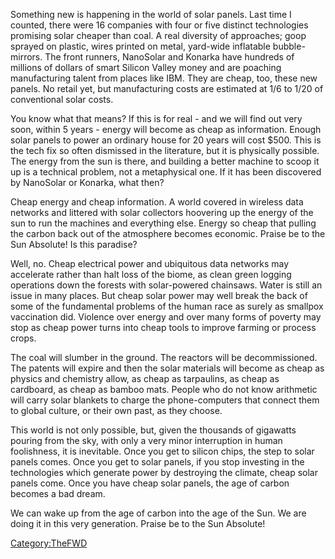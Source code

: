 {{TheFWD header}}{{DISPLAYTITLE:86. Our Future and the Sun - Vinay Gupta}}
Something new is happening in the world of solar panels. Last time I counted, there were 16 companies with four or five distinct technologies promising solar cheaper than coal. A real diversity of approaches; goop sprayed on plastic, wires printed on metal, yard-wide inflatable bubble-mirrors. The front runners, NanoSolar and Konarka have hundreds of millions of dollars of smart Silicon Valley money and are poaching manufacturing talent from places like IBM. They are cheap, too, these new panels. No retail yet, but manufacturing costs are estimated at 1/6 to 1/20 of conventional solar costs.

You know what that means? If this is for real - and we will find out very soon, within 5 years - energy will become as cheap as information. Enough solar panels to power an ordinary house for 20 years will cost $500. This is the tech fix so often dismissed in the literature, but it is physically possible. The energy from the sun is there, and building a better machine to scoop it up is a technical problem, not a metaphysical one. If it has been discovered by NanoSolar or Konarka, what then?

Cheap energy and cheap information. A world covered in wireless data networks and littered with solar collectors hoovering up the energy of the sun to run the machines and everything else. Energy so cheap that pulling the carbon back out of the atmosphere becomes economic. Praise be to the Sun Absolute! Is this paradise?

Well, no. Cheap electrical power and ubiquitous data networks may accelerate rather than halt loss of the biome, as clean green logging operations down the forests with solar-powered chainsaws. Water is still an issue in many places. But cheap solar power may well break the back of some of the fundamental problems of the human race as surely as smallpox vaccination did. Violence over energy and over many forms of poverty may stop as cheap power turns into cheap tools to improve farming or process crops. 

The coal will slumber in the ground. The reactors will be decommissioned. The patents will expire and then the solar materials will become as cheap as physics and chemistry allow, as cheap as tarpaulins, as cheap as cardboard, as cheap as bamboo mats. People who do not know arithmetic will carry solar blankets to charge the phone-computers that connect them to global culture, or their own past, as they choose. 

This world is not only possible, but, given the thousands of gigawatts pouring from the sky, with only a very minor interruption in human foolishness, it is inevitable. Once you get to silicon chips, the step to solar panels comes. Once you get to solar panels, if you stop investing in the technologies which generate power by destroying the climate, cheap solar panels come. Once you have cheap solar panels, the age of carbon becomes a bad dream.

We can wake up from the age of carbon into the age of the Sun. We are doing it in this very generation. Praise be to the Sun Absolute!

{{TheFWD references}}

[[Category:TheFWD]]